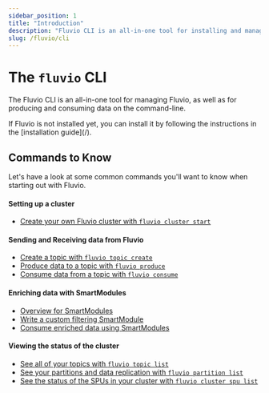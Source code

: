 ```yaml
---
sidebar_position: 1
title: "Introduction"
description: "Fluvio CLI is an all-in-one tool for installing and managing Fluvio, as well as for producing and consuming data on the command-line"
slug: /fluvio/cli
---
```


# The `fluvio` CLI

The Fluvio CLI is an all-in-one tool for managing Fluvio, as well as for producing and consuming data on the command-line.

<Alert title="Installation">
  If Fluvio is not installed yet, you can install it by following the instructions in the [installation guide](/).
</Alert>

## Commands to Know

Let's have a look at some common commands you'll want to know when starting
out with Fluvio.

#### Setting up a cluster

- [Create your own Fluvio cluster with `fluvio cluster start`](/docs/fluvio/cli/cluster#fluvio-cluster-start)

#### Sending and Receiving data from Fluvio

- [Create a topic with `fluvio topic create`](/docs/fluvio/cli/topic)
- [Produce data to a topic with `fluvio produce`](/docs/fluvio/cli/produce)
- [Consume data from a topic with `fluvio consume`](/docs/fluvio/cli/consume#fluvio-consume)

#### Enriching data with SmartModules

- [Overview for SmartModules](/docs/fluvio/smartmodules)
- [Write a custom filtering SmartModule](/docs/fluvio/smartmodules/transform/filter)
- [Consume enriched data using SmartModules](/docs/fluvio/cli/consume#consume-using-a-smartmodule)

#### Viewing the status of the cluster

- [See all of your topics with `fluvio topic list`](/docs/fluvio/cli/topic#fluvio-topic-list)
- [See your partitions and data replication with `fluvio partition list`](/docs/fluvio/cli/partition#fluvio-partition-list)
- [See the status of the SPUs in your cluster with `fluvio cluster spu list`](/docs/fluvio/cli/cluster#fluvio-cluster-spu-list)
